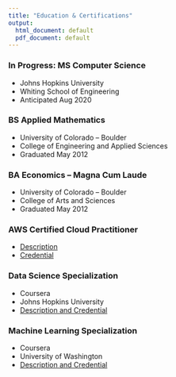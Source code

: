 ```yaml
---
title: "Education & Certifications"
output:
  html_document: default
  pdf_document: default
---
```


### In Progress: MS Computer Science

* Johns Hopkins University
* Whiting School of Engineering
* Anticipated Aug 2020

### BS Applied Mathematics

* University of Colorado -- Boulder
* College of Engineering and Applied Sciences
* Graduated May 2012

### BA Economics -- Magna Cum Laude

* University of Colorado -- Boulder
* College of Arts and Sciences
* Graduated May 2012

### AWS Certified Cloud Practitioner

* [Description](https://aws.amazon.com/certification/certified-cloud-practitioner/)
* [Credential](https://www.certmetrics.com/amazon/electronic_certificate.aspx?cert=980ED3E2528110335327E7DC2A973498ODEFA9F8B18C16A30B5F374FEAAE06363)

### Data Science Specialization

* Coursera
* Johns Hopkins University
* [Description and Credential](https://www.coursera.org/account/accomplishments/specialization/KH5MS3AGYLHT)

### Machine Learning Specialization

* Coursera
* University of Washington
* [Description and Credential](https://www.coursera.org/account/accomplishments/specialization/QXC4X9QML6EW)
